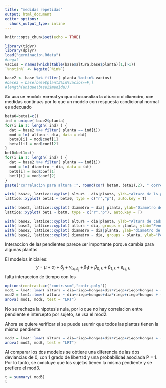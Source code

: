 ---
title: "medidas repetidas"
output: html_document
editor_options: 
  chunk_output_type: inline
---

```{r setup, include=FALSE}
knitr::opts_chunk$set(echo = TRUE)
```

```{r leer base}
library(tidyr)
library(dplyr)
load("germinacion.Rdata")
#negat
vacios = names(which(table(base$altura,base$planta)[1,]>1))
`%notin%` <- Negate(`%in%`)

base2 <- base %>% filter( planta %notin% vacios) 
#base3 = base[base$planta%in%vacios==F,]
#length(unique(base2$medida))
```




Se usa un modelo normal ya que si se analiza la alturo o el diametro, son medidas continuas por lo que un modelo con respuesta condicional normal es adecuado

```{r ver correlacion visualmente}
beta0=beta1=c()
ind = unique( base2$planta)
for(i in 1: length( ind) ) {
  dat = base2 %>% filter( planta == ind[i]) 
  mod = lm( altura ~ dia, data = dat)
  beta0[i] = mod$coef[1]
  beta1[i] = mod$coef[2]
}
bet0=bet1=c()
for(i in 1: length( ind) ) {
  dat = base2 %>% filter( planta == ind[i]) 
  mod = lm( diametro ~ dia, data = dat)
  bet0[i] = mod$coef[1]
  bet1[i] = mod$coef[2]
}
paste("correlacion para altura :", round(cor( beta0, beta1),2), " correlacion para diametro :",round( cor( bet0, bet1),2), sep = "")
```
```{r graficos}
 
with( base2, lattice::xyplot( altura ~ dia|planta, ylab="Altura de la planta",type = c("r","p"), main = "Altura"))
lattice::xyplot( beta1 ~ beta0, type = c("r","p"), auto.key = T)

with( base2, lattice::xyplot( diametro ~ dia| planta, ylab="Diametro de la planta",type=c("r","p"), main = "Diametro"))
lattice::xyplot( bet1 ~ bet0, type = c("r","p"), auto.key = T)
```
```{r}
with( base2, lattice::xyplot( altura ~ dia|planta, ylab="Altura de cada planta ",type = c("r","p"), main = "Altura"))
with( base2, lattice::xyplot( altura ~ dia, groups = planta, ylab="Pendiente por planta para altura",type = c("r"), main = "Altura"))
with( base2, lattice::xyplot( diametro ~ dia|planta, ylab="diametro de cada planta ",type = c("r","p"), main = "Altura"))
with( base2, lattice::xyplot( diametro ~ dia, groups = planta, ylab="Pendiente por planta para diametro",type = c("r"), main = "Altura"))
```


Interaccion de las pendientes parece ser importante porque cambia para algunas plantas


El modelos inicial es: 
$$y = \mu + \alpha_i+ \delta_j + \gamma_{ \alpha_i, \delta_j}+\beta_1t+\beta_{0,k}+\beta_{1,k}+e_{i,j,k}$$
falta interaccion de tiempo con los 






```{r Prueba correlacion entre b0 y b1}
options(contrasts=c("contr.sum","contr.poly"))
mod1 = lme4::lmer( altura ~ dia+riego+hongos+dia*riego+riego*hongos + (1+dia|planta) , REML = F, data = base2)
mod2 = lme4::lmer( altura ~ dia+riego+hongos+dia*riego+riego*hongos + (1|planta) + (0+dia|planta) , REML = F, data = base2)
anova( mod1, mod2, test = "LRT")
```
No se rechaza la hipotesis nula, por lo que no hay correlacion entre pendiente e intercepto por sujeto, se  usa el mod2.

Ahora se quiere verificar si se puede asumir que todos las plantas tienen la misma pendiente.
```{r}
mod3 = lme4::lmer( altura ~ dia+riego+hongos+dia*riego+riego*hongos + (1|planta), REML = F, data = base2)
anova( mod2, mod3, test = "LRT")
```

Al comparar los dos modelos se obtiene una diferencia de las dos deviancias
de 0, con 1 grado de libertad y una probabilidad asociada P = 1. Por lo tanto, se concluye que los sujetos  tienen la misma pendiente
y se prefiere el mod3.

```{r}
t = summary( mod3)
t
```










